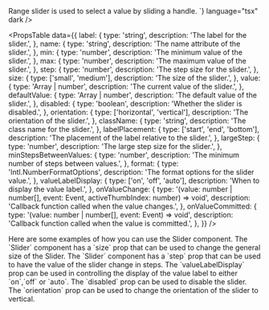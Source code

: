 
<Meta of={SliderStories} />

<Unstyled>

<Title type="h1">Slider</Title>
<Text>Range slider is used to select a value by sliding a handle.</Text>

<Canvas of={SliderStories.Primary} />

<Title type="h2">Usage</Title>
<Source code={`import { Slider } from "@backstage/canon";

<Slider />
`} language="tsx" dark />

<Title type="h2" style={{ marginBottom: '16px' }}>
  API reference
</Title>

<PropsTable
  data={{
    label: {
      type: 'string',
      description: 'The label for the slider.',
    },
    name: {
      type: 'string',
      description: 'The name attribute of the slider.',
    },
    min: {
      type: 'number',
      description: 'The minimum value of the slider.',
    },
    max: {
      type: 'number',
      description: 'The maximum value of the slider.',
    },
    step: {
      type: 'number',
      description: 'The step size for the slider.',
    },
    size: {
      type: ['small', 'medium'],
      description: 'The size of the slider.',
    },
    value: {
      type: 'Array<number> | number',
      description: 'The current value of the slider.',
    },
    defaultValue: {
      type: 'Array<number> | number',
      description: 'The default value of the slider.',
    },
    disabled: {
      type: 'boolean',
      description: 'Whether the slider is disabled.',
    },
    orientation: {
      type: ['horizontal', 'vertical'],
      description: 'The orientation of the slider.',
    },
    className: {
      type: 'string',
      description: 'The class name for the slider.',
    },
    labelPlacement: {
      type: ['start', 'end', 'bottom'],
      description: 'The placement of the label relative to the slider.',
    },
    largeStep: {
      type: 'number',
      description: 'The large step size for the slider.',
    },
    minStepsBetweenValues: {
      type: 'number',
      description: 'The minimum number of steps between values.',
    },
    format: {
      type: 'Intl.NumberFormatOptions',
      description: 'The format options for the slider value.',
    },
    valueLabelDisplay: {
      type: ['on', 'off', 'auto'],
      description: 'When to display the value label.',
    },
    onValueChange: {
      type: '(value: number | number[], event: Event, activeThumbIndex: number) => void',
      description: 'Callback function called when the value changes.',
    },
    onValueCommitted: {
      type: '(value: number | number[], event: Event) => void',
      description: 'Callback function called when the value is committed.',
    },
  }}
/>

<Title type="h2">Examples</Title>
<Text>Here are some examples of how you can use the Slider component.</Text>

<Title type="h3">All Sizes</Title>
<Text>
  The `Slider` component has a `size` prop that can be used to change the
  general size of the Slider.
</Text>

<Canvas of={SliderStories.Sizes} />

<Title type="h3">Steps</Title>
<Text>
  The `Slider` component has a `step` prop that can be used to have the value of
  the slider change in steps.
</Text>

<Canvas of={SliderStories.Steps} />

<Title type="h3">Value Label</Title>
<Text>
  The `valueLabelDisplay` prop can be used in controlling the display of the
  value label to either `on`,`off` or `auto`.
</Text>

<Canvas of={SliderStories.ValueLabel} />

<Title type="h3">Disabled</Title>
<Text>The `disabled` prop can be used to disable the slider.</Text>

<Canvas of={SliderStories.Disabled} />

<Title type="h3">Vertical Sliders</Title>
<Text>
  The `orientation` prop can be used to change the orientation of the slider to
  vertical.
</Text>

<Canvas of={SliderStories.Vertical} />

</Unstyled>
